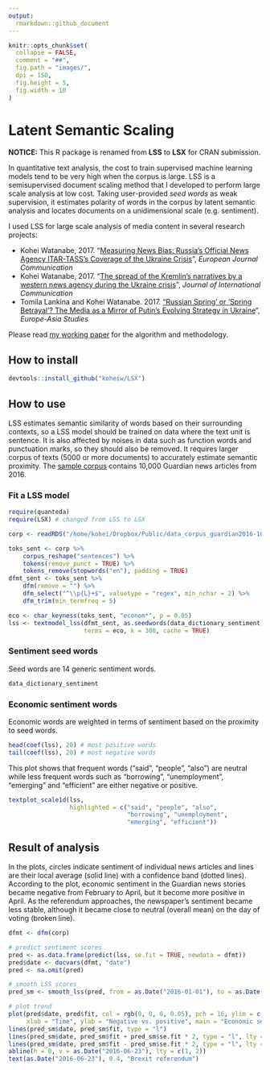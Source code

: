 ```yaml
---
output: 
  rmarkdown::github_document
---
```


```r
knitr::opts_chunk$set(
  collapse = FALSE,
  comment = "##",
  fig.path = "images/",
  dpi = 150,
  fig.height = 5,
  fig.width = 10
)
```

# Latent Semantic Scaling

**NOTICE:** This R package is renamed from **LSS** to **LSX** for CRAN submission.

In quantitative text analysis, the cost to train supervised machine learning models tend to be very high when the corpus is large. LSS is a semisupervised document scaling method that I developed to perform large scale analysis at low cost. Taking user-provided *seed words* as weak supervision, it estimates polarity of words in the corpus by latent semantic analysis and locates documents on a unidimensional scale (e.g. sentiment). 

I used LSS for large scale analysis of media content in several research projects:

* Kohei Watanabe, 2017. "[Measuring News Bias: Russia’s Official News Agency ITAR-TASS’s Coverage of the Ukraine Crisis](http://journals.sagepub.com/eprint/TBc9miIc89njZvY3gyAt/full)", *European Journal Communication*
* Kohei Watanabe, 2017. "[The spread of the Kremlin’s narratives by a western news agency during the Ukraine crisis](http://www.tandfonline.com/eprint/h2IHsz2YKce6uJeeCmcd/full)", *Journal of International Communication*
* Tomila Lankina and Kohei Watanabe. 2017. ["Russian Spring’ or ‘Spring Betrayal’? The Media as a Mirror of Putin’s Evolving Strategy in Ukraine](http://www.tandfonline.com/eprint/tWik7KDfsZv8C2KeNkI5/full)", *Europe-Asia Studies*

Please read [my working paper](https://blog.koheiw.net/wp-content/uploads/2020/04/LSS-06.pdf) for the algorithm and methodology.

## How to install

```r
devtools::install_github("koheiw/LSX")
```

## How to use

LSS estimates semantic similarity of words based on their surrounding contexts, so a LSS model should be trained on data where the text unit is sentence. It is also affected by noises in data such as function words and punctuation marks, so they should also be removed. It requires larger corpus of texts (5000 or more documents) to accurately estimate semantic proximity. The [sample corpus](https://bit.ly/2GZwLcN) contains 10,000 Guardian news articles from 2016.

### Fit a LSS model

```r
require(quanteda)
require(LSX) # changed from LSS to LSX
```

```r
corp <- readRDS("/home/kohei/Dropbox/Public/data_corpus_guardian2016-10k.rds")

toks_sent <- corp %>% 
    corpus_reshape("sentences") %>% 
    tokens(remove_punct = TRUE) %>% 
    tokens_remove(stopwords("en"), padding = TRUE)
dfmt_sent <- toks_sent %>% 
    dfm(remove = "") %>% 
    dfm_select("^\\p{L}+$", valuetype = "regex", min_nchar = 2) %>% 
    dfm_trim(min_termfreq = 5)

eco <- char_keyness(toks_sent, "econom*", p = 0.05)
lss <- textmodel_lss(dfmt_sent, as.seedwords(data_dictionary_sentiment),
                     terms = eco, k = 300, cache = TRUE)
```

### Sentiment seed words

Seed words are 14 generic sentiment words.

```r
data_dictionary_sentiment
```

### Economic sentiment words

Economic words are weighted in terms of sentiment based on the proximity to seed words.

```r
head(coef(lss), 20) # most positive words
tail(coef(lss), 20) # most negative words
```

This plot shows that frequent words ("said", "people", "also") are neutral while less frequent words such as "borrowing", "unemployment", "emerging" and "efficient" are  either negative or positive.

```r
textplot_scale1d(lss, 
                 highlighted = c("said", "people", "also",
                                 "borrowing", "unemployment",
                                 "emerging", "efficient"))
```

## Result of analysis

In the plots, circles indicate sentiment of individual news articles and lines are their local average (solid line) with a confidence band (dotted lines). According to the plot, economic sentiment in the Guardian news stories became negative from February to April, but it become more positive in April. As the referendum approaches, the newspaper's sentiment became less stable, although it became close to neutral (overall mean) on the day of voting (broken line).

```r
dfmt <- dfm(corp)

# predict sentiment scores
pred <- as.data.frame(predict(lss, se.fit = TRUE, newdata = dfmt))
pred$date <- docvars(dfmt, "date")
pred <- na.omit(pred)

# smooth LSS scores
pred_sm <- smooth_lss(pred, from = as.Date("2016-01-01"), to = as.Date("2016-12-31"))

# plot trend
plot(pred$date, pred$fit, col = rgb(0, 0, 0, 0.05), pch = 16, ylim = c(-0.5, 0.5),
     xlab = "Time", ylab = "Negative vs. positive", main = "Economic sentiment in the Guardian")
lines(pred_sm$date, pred_sm$fit, type = "l")
lines(pred_sm$date, pred_sm$fit + pred_sm$se.fit * 2, type = "l", lty = 3)
lines(pred_sm$date, pred_sm$fit - pred_sm$se.fit * 2, type = "l", lty = 3)
abline(h = 0, v = as.Date("2016-06-23"), lty = c(1, 2))
text(as.Date("2016-06-23"), 0.4, "Brexit referendum")
```

